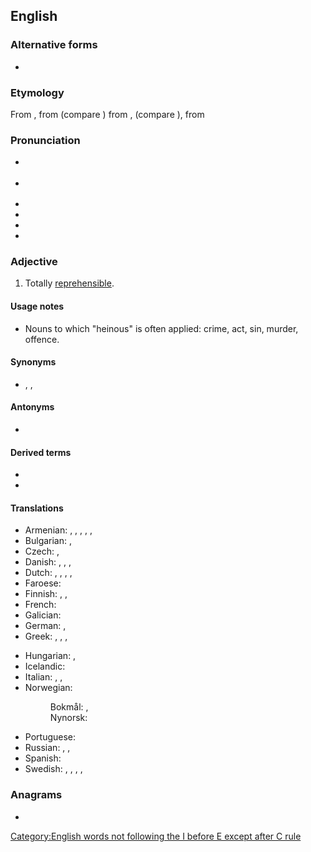 ==English==
{{was wotd|2010|January|16}}

===Alternative forms===
* {{alter|en|hainous||obsolete}}

===Etymology===
From {{inh|en|enm|hainous}}, from {{der|en|fro|haineus|haïneus}} (compare {{cog|fr|haineux}}) from {{m|fro|haïr||to hate}}, {{m|fro|hadir||to hate}} (compare {{cog|fro|enhadir|en''hadir''|to become filled with hate}}), from {{der|en|frk|*hattjan||to hate}}

===Pronunciation===
* {{a|UK|US}} {{IPA|en|/ˈheɪnəs/}}
* {{a|UK}} {{IPA|en|/ˈhiːnəs/}}
* {{audio|en|en-uk-heinous.ogg|Audio (UK)}}
* {{audio|en|en-us-heinous.ogg|Audio (US)}}
* {{audio|en|en-au-heinous.ogg|Audio (AU)}}
* {{rhymes|en|eɪnəs}}

===Adjective===
{{en-adj}}

# Totally [[reprehensible]].
#: {{ux|en|I hope they catch the person responsible for that '''heinous''' crime.}}
#: {{ux|en|The perpetrators of this '''heinous''' act must be brought to justice.}}

====Usage notes====
* Nouns to which "heinous" is often applied: crime, act, sin, murder, offence.

====Synonyms====
* {{sense|totally reprehensible}} {{l|en|abominable}}, {{l|en|horrible}}, {{l|en|odious}}

====Antonyms====
* {{l|en|unheinous}} {{q|rare}}

====Derived terms====
* {{l|en|unheinous}}
* {{l|en|heinous crime}}

====Translations====
{{trans-top|totally reprehensible}}
* Armenian: {{t+|hy|զզվելի}}, {{t+|hy|նողկալի}}, {{t+|hy|գարշելի}}, {{t+|hy|անպետք}}, {{t+|hy|սարսափելի}}, {{t+|hy|զարհուրելի}}
* Bulgarian: {{t+|bg|отвратителен}}, {{t+|bg|гнусен}}
* Czech: {{t|cs|ohavný}}, {{t+|cs|odporný}}
* Danish: {{t+|da|afskyelig}}, {{t|da|frygtelig}}, {{t|da|grufuld}}, {{t|da|motbydelig}}
* Dutch: {{t+|nl|afschuwelijk}}, {{t+|nl|afgrijselijk}}, {{t+|nl|afschrikwekkend}}, {{t+|nl|verschrikkelijk}}, {{t+|nl|verwerpelijk}}
* Faroese: {{t|fo|andstyggiligur}}
* Finnish: {{t+|fi|katala}}, {{t+|fi|kauhea}}, {{t+|fi|hirvittävä}}
* French: {{t+|fr|atroce}}
* Galician: {{t+|gl|atroz}}
* German: {{t+|de|abscheulich}}, {{t+|de|verabscheuungswürdig}}
* Greek: {{t+|el|στυγερός|m}}, {{t+|el|αποτρόπαιος|m}}, {{t+|el|απεχθής|m}}, {{t+|el|μισητός|m}}
{{trans-mid}}
* Hungarian: {{t+|hu|förtelmes}}, {{t+|hu|szörnyű}}
* Icelandic: {{t+|is|viðbjóðslegur}}
* Italian: {{t+|it|efferato}}, {{t+|it|abominevole}}, {{t+|it|odioso}}
* Norwegian:
*: Bokmål: {{t|nb|avskyelig}}, {{t+|nb|motbydelig}}
*: Nynorsk: {{t|nn|avskyeleg}}
* Portuguese: {{t+|pt|hediondo}}
* Russian: {{t+|ru|гну́сный}}, {{t+|ru|ме́рзкий}}, {{t+|ru|отврати́тельный}}
* Spanish: {{t+|es|atroz}}
* Swedish: {{t+|sv|avskyvärd}}, {{t+|sv|vedervärdig}}, {{t+|sv|förfärlig}}, {{t+|sv|ohygglig}}, {{t+|sv|skändlig}}
{{trans-bottom}}

===Anagrams===
* {{anagrams|en|a=ehinosu|in house|in-house|inhouse}}

[[Category:English words not following the I before E except after C rule]]
